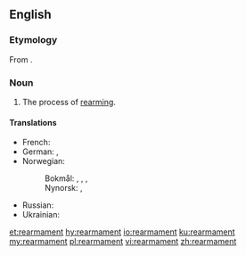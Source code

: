 ==English==

===Etymology===
From {{etyl|fr|en}} {{term|réarmement|lang=fr}}.

===Noun===
{{en-noun|~}}

# The process of [[rearm]]ing.

====Translations====
{{trans-top|the process of rearming}}
* French: {{t+|fr|réarmement|m}}
* German: {{t|de|Wiederaufrüstung|f}}, {{t|de|Wiederbewaffnung|f}}
* Norwegian:
*: Bokmål: {{t|nb|gjenopprustning|m|f}}, {{t|nb|gjenopprusting|m|f}}, {{t|nb|opprustning|m|f}}, {{t|nb|opprusting|m|f}}
*: Nynorsk: {{t|nn|gjenopprusting|f}}, {{t|nn|opprusting|f}}
{{trans-mid}}
* Russian: {{t+|ru|перевооруже́ние}}
* Ukrainian: {{t|uk|переозбро́єння|n|sc=Cyrl}}
{{trans-bottom}}

[[et:rearmament]]
[[hy:rearmament]]
[[io:rearmament]]
[[ku:rearmament]]
[[my:rearmament]]
[[pl:rearmament]]
[[vi:rearmament]]
[[zh:rearmament]]